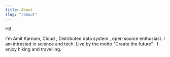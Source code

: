 ```yaml
---
title: About
slug: "/about"
---
```


Hi!

I'm Amit Karnam, Cloud , Distributed data system , open source enthusiast. I am intrested in science and tech. Live by the motto "Create the future" . I enjoy hiking and travelling.
